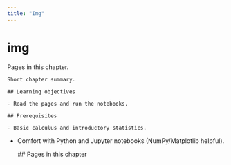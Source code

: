 ```yaml
---
title: "Img"
---
```


# img

Pages in this chapter.


    Short chapter summary.

    ## Learning objectives

    - Read the pages and run the notebooks.

    ## Prerequisites

    - Basic calculus and introductory statistics.
- Comfort with Python and Jupyter notebooks (NumPy/Matplotlib helpful).

    <!-- AUTOGEN_START -->
## Pages in this chapter


<!-- AUTOGEN_END -->

